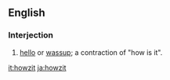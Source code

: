 ==English==

===Interjection===
{{en-interj}}

# {{slang|South Africa}} [[hello]] or [[wassup]]; a contraction of "how is it".

[[it:howzit]]
[[ja:howzit]]